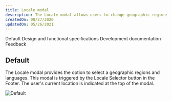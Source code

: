 ```yaml
---
title: Locale modal
description: The Locale modal allows users to change geographic regions and languages.
createdOn: 08/27/2020
updatedOn: 05/26/2021
---
```



<ComponentDescription name="Locale modal" type="ui" />

<AnchorLinks>

<AnchorLink>Default</AnchorLink>
<AnchorLink>Design and functional specifications</AnchorLink>
<AnchorLink>Development documentation</AnchorLink>
<AnchorLink>Feedback</AnchorLink>

</AnchorLinks>

## Default

The Locale modal provides the option to select a geographic regions and languages. This modal is triggered by the Locale Selector button in the Footer. The user's current location is indicated at the top of the modal.

![Default](../../images/component/locale-modal/default-locale-modal.jpg)

<ComponentFooter name="Locale modal" type="ui" />